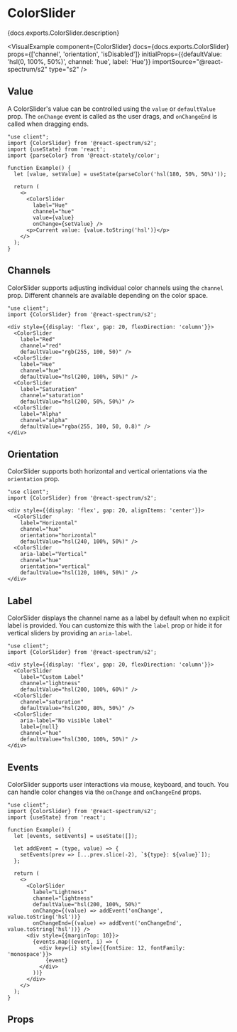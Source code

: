 

# ColorSlider

<PageDescription>{docs.exports.ColorSlider.description}</PageDescription>

<VisualExample
  component={ColorSlider}
  docs={docs.exports.ColorSlider}
  props={['channel', 'orientation', 'isDisabled']}
  initialProps={{defaultValue: 'hsl(0, 100%, 50%)', channel: 'hue', label: 'Hue'}}
  importSource="@react-spectrum/s2"
  type="s2" />

## Value

A ColorSlider's value can be controlled using the `value` or `defaultValue` prop. The `onChange` event is called as the user drags, and `onChangeEnd` is called when dragging ends.

```tsx render
"use client";
import {ColorSlider} from '@react-spectrum/s2';
import {useState} from 'react';
import {parseColor} from '@react-stately/color';

function Example() {
  let [value, setValue] = useState(parseColor('hsl(180, 50%, 50%)'));

  return (
    <>
      <ColorSlider
        label="Hue"
        channel="hue"
        value={value}
        onChange={setValue} />
      <p>Current value: {value.toString('hsl')}</p>
    </>
  );
}
```

## Channels

ColorSlider supports adjusting individual color channels using the `channel` prop. Different channels are available depending on the color space.

```tsx render hideImports
"use client";
import {ColorSlider} from '@react-spectrum/s2';

<div style={{display: 'flex', gap: 20, flexDirection: 'column'}}>
  <ColorSlider
    label="Red"
    channel="red"
    defaultValue="rgb(255, 100, 50)" />
  <ColorSlider
    label="Hue"
    channel="hue"
    defaultValue="hsl(200, 100%, 50%)" />
  <ColorSlider
    label="Saturation"
    channel="saturation"
    defaultValue="hsl(200, 50%, 50%)" />
  <ColorSlider
    label="Alpha"
    channel="alpha"
    defaultValue="rgba(255, 100, 50, 0.8)" />
</div>
```

## Orientation

ColorSlider supports both horizontal and vertical orientations via the `orientation` prop.

```tsx render hideImports
"use client";
import {ColorSlider} from '@react-spectrum/s2';

<div style={{display: 'flex', gap: 20, alignItems: 'center'}}>
  <ColorSlider
    label="Horizontal"
    channel="hue"
    orientation="horizontal"
    defaultValue="hsl(240, 100%, 50%)" />
  <ColorSlider
    aria-label="Vertical"
    channel="hue"
    orientation="vertical"
    defaultValue="hsl(120, 100%, 50%)" />
</div>
```

## Label

ColorSlider displays the channel name as a label by default when no explicit label is provided. You can customize this with the `label` prop or hide it for vertical sliders by providing an `aria-label`.

```tsx render hideImports
"use client";
import {ColorSlider} from '@react-spectrum/s2';

<div style={{display: 'flex', gap: 20, flexDirection: 'column'}}>
  <ColorSlider
    label="Custom Label"
    channel="lightness"
    defaultValue="hsl(200, 100%, 60%)" />
  <ColorSlider
    channel="saturation"
    defaultValue="hsl(200, 80%, 50%)" />
  <ColorSlider
    aria-label="No visible label"
    label={null}
    channel="hue"
    defaultValue="hsl(300, 100%, 50%)" />
</div>
```

## Events

ColorSlider supports user interactions via mouse, keyboard, and touch. You can handle color changes via the `onChange` and `onChangeEnd` props.

```tsx render hideImports
"use client";
import {ColorSlider} from '@react-spectrum/s2';
import {useState} from 'react';

function Example() {
  let [events, setEvents] = useState([]);

  let addEvent = (type, value) => {
    setEvents(prev => [...prev.slice(-2), `${type}: ${value}`]);
  };

  return (
    <>
      <ColorSlider
        label="Lightness"
        channel="lightness"
        defaultValue="hsl(200, 100%, 50%)"
        onChange={(value) => addEvent('onChange', value.toString('hsl'))}
        onChangeEnd={(value) => addEvent('onChangeEnd', value.toString('hsl'))} />
      <div style={{marginTop: 10}}>
        {events.map((event, i) => (
          <div key={i} style={{fontSize: 12, fontFamily: 'monospace'}}>
            {event}
          </div>
        ))}
      </div>
    </>
  );
}
```

## Props

<PropTable component={docs.exports.ColorSlider} links={docs.links} />
